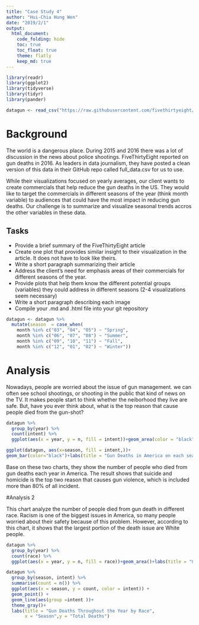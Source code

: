 ```yaml
---
title: "Case Study 4"
author: "Hui-Chia Hung Wen"
date: "2019/2/1"
output: 
  html_document:
    code_folding: hide
    toc: true
    toc_float: true
    theme: flatly
    keep_md: true
---
```


```r
library(readr)
library(ggplot2)
library(tidyverse)
library(tidyr)
library(pander)

datagun <- read_csv("https://raw.githubusercontent.com/fivethirtyeight/guns-data/master/full_data.csv")
```
# Background
The world is a dangerous place. During 2015 and 2016 there was a lot of discussion in the news about police shootings. FiveThirtyEight reported on gun deaths in 2016. As leaders in data journalism, they have posted a clean version of this data in their GitHub repo called full_data.csv for us to use.

While their visualizations focused on yearly averages, our client wants to create commercials that help reduce the gun deaths in the US. They would like to target the commercials in different seasons of the year (think month variable) to audiences that could have the most impact in reducing gun deaths. Our challenge is to summarize and visualize seasonal trends accros the other variables in these data.

## Tasks

- Provide a brief summary of the FiveThirtyEight article
- Create one plot that provides similar insight to their visualization in the article. It does not have to look like theirs.
- Write a short paragraph summarizing their article
- Address the client’s need for emphasis areas of their commercials for different seasons of the year.
- Provide plots that help them know the different potential groups (variables) they could address in different seasons (2-4 visualizations seem necessary)
- Write a short paragraph describing each image
- Compile your .md and .html file into your git repository

```r
datagun <- datagun %>%
  mutate(season  = case_when(
    month %in% c("03", "04", "05") ~ "Spring",
    month %in% c("06", "07", "08") ~ "Summer",
    month %in% c("09", "10", "11") ~ "Fall",
    month %in% c("12", "01", "02") ~ "Winter"))
```


# Analysis
Nowadays, people are worried about the issue of gun management. we can often see school shootings, or shooting in the public that kind of news on the TV. It makes people start to think whether the neiborhood they live are safe. But, have you ever think about, what is the top reason that cause people died from the gun-shot?
```r
datagun %>%
  group_by(year) %>%
  count(intent) %>%
  ggplot(aes(x = year, y = n, fill = intent))+geom_area(color = "black", )+labs(title = "Gun Deaths in America Each Year", y = "Number of Death")+theme_light()
```


```r
ggplot(datagun, aes(x=season, fill = intent,))+
geom_bar(color="black")+labs(title = "Gun Deaths in America on each season")
```
Base on these two charts, they show the number of people who died from gun deaths each year in America. The result shows that suicide and homicide is the top two reason that causes gun violence, which is included more than 80% of all incident.

#Analysis 2

This chart analyze the number of people died from gun death in different race. Racism is one of the biggest issues in America, so many people worried about their safety because of this problem. However, according to this chart, it shows that the largest portion of the death issue are White people. 
```r
datagun %>%
  group_by(year) %>%
  count(race) %>%
  ggplot(aes(x = year, y = n, fill = race))+geom_area()+labs(title = "Gun Deaths in each race", y = "Number of Death")+theme_gray()
```


```r
datagun %>% 
  group_by(season, intent) %>%
  summarise(count = n()) %>%
  ggplot(aes(x = season, y = count, color = intent)) + 
  geom_point() +
  geom_line(aes(group =intent ))+
  theme_gray()+
  labs(title = "Gun Deaths Throughout the Year by Race",
       x = "Season",y = "Total Deaths")
```

